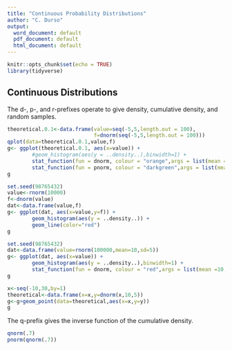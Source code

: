 ---
title: "Continuous Probability Distributions"
author: "C. Durso"
output:
  word_document: default
  pdf_document: default
  html_document: default
---

```{r setup, include=FALSE}
knitr::opts_chunk$set(echo = TRUE)
library(tidyverse)
```


## Continuous Distributions

The d-, p-, and r-prefixes operate to give density, cumulative density, and random samples. 

```{r}

theoretical.0.1<-data.frame(value=seq(-5,5,length.out = 100),
                            f=dnorm(seq(-5,5,length.out = 100)))
qplot(data=theoretical.0.1,value,f)
g<- ggplot(theoretical.0.1, aes(x=value)) +
        #geom_histogram(aes(y = ..density..),binwidth=1) +
        stat_function(fun = dnorm, colour = "orange",args = list(mean =0, sd = 1))+
        stat_function(fun = pnorm, colour = "darkgreen",args = list(mean =0, sd = 1))
g
```

```{r}
set.seed(98765432)
value<-rnorm(10000)
f<-dnorm(value)
dat<-data.frame(value,f)
g<- ggplot(dat, aes(x=value,y=f)) +
        geom_histogram(aes(y = ..density..)) +
        geom_line(color="red")
g
```

```{r}
 
set.seed(98765432)                     
dat<-data.frame(value=rnorm(100000,mean=10,sd=5))
g<- ggplot(dat, aes(x=value)) +
        geom_histogram(aes(y = ..density..),binwidth=1) +
        stat_function(fun = dnorm, colour = "red",args = list(mean =10, sd = 5))
g
```

```{r}
x<-seq(-10,30,by=1)
theoretical<-data.frame(x=x,y=dnorm(x,10,5))
g<-g+geom_point(data=theoretical,aes(x=x,y=y))
g
```


The q-prefix gives the inverse function of the cumulative density.

```{r}
qnorm(.7)
pnorm(qnorm(.7))
```

